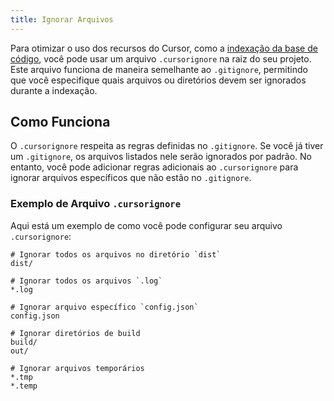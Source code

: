 ```yaml
---
title: Ignorar Arquivos
---
```


Para otimizar o uso dos recursos do Cursor, como a [indexação da base de código](/context/codebase-indexing), você pode usar um arquivo `.cursorignore` na raiz do seu projeto. Este arquivo funciona de maneira semelhante ao `.gitignore`, permitindo que você especifique quais arquivos ou diretórios devem ser ignorados durante a indexação.

## Como Funciona

O `.cursorignore` respeita as regras definidas no `.gitignore`. Se você já tiver um `.gitignore`, os arquivos listados nele serão ignorados por padrão. No entanto, você pode adicionar regras adicionais ao `.cursorignore` para ignorar arquivos específicos que não estão no `.gitignore`.

### Exemplo de Arquivo `.cursorignore`

Aqui está um exemplo de como você pode configurar seu arquivo `.cursorignore`:

```
# Ignorar todos os arquivos no diretório `dist`
dist/

# Ignorar todos os arquivos `.log`
*.log

# Ignorar arquivo específico `config.json`
config.json

# Ignorar diretórios de build
build/
out/

# Ignorar arquivos temporários
*.tmp
*.temp
```
